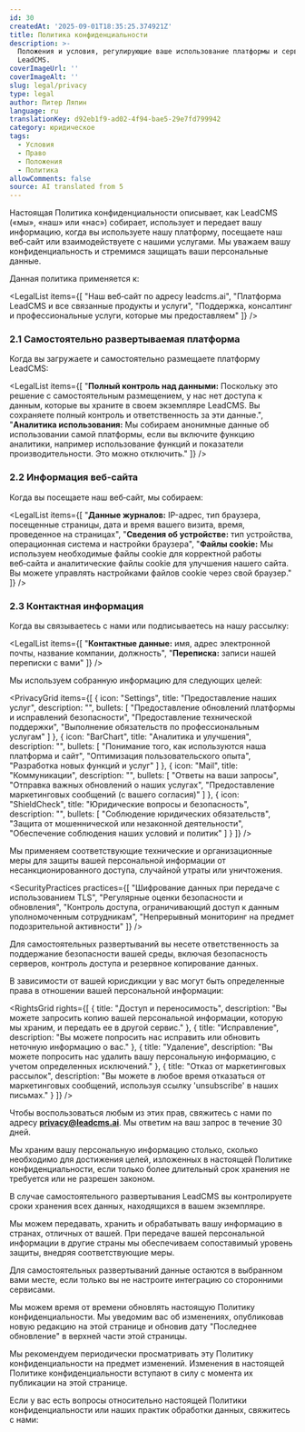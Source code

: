 ```yaml
---
id: 30
createdAt: '2025-09-01T18:35:25.374921Z'
title: Политика конфиденциальности
description: >-
  Положения и условия, регулирующие ваше использование платформы и сервисов
  LeadCMS.
coverImageUrl: ''
coverImageAlt: ''
slug: legal/privacy
type: legal
author: Питер Ляпин
language: ru
translationKey: d92eb1f9-ad02-4f94-bae5-29e7fd799942
category: юридическое
tags:
  - Условия
  - Право
  - Положения
  - Политика
allowComments: false
source: AI translated from 5
---
```


<LegalSection title="1. Введение">

Настоящая Политика конфиденциальности описывает, как LeadCMS («мы», «наш» или «нас») собирает, использует и передает вашу информацию, когда вы используете нашу платформу, посещаете наш веб‑сайт или взаимодействуете с нашими услугами. Мы уважаем вашу конфиденциальность и стремимся защищать ваши персональные данные.

Данная политика применяется к:

<LegalList items={[
  "Наш веб‑сайт по адресу leadcms.ai",
  "Платформа LeadCMS и все связанные продукты и услуги",
  "Поддержка, консалтинг и профессиональные услуги, которые мы предоставляем"
]} />

</LegalSection>

<LegalSection title="2. Информация, которую мы собираем">

### 2.1 Самостоятельно развертываемая платформа

Когда вы загружаете и самостоятельно размещаете платформу LeadCMS:

<LegalList items={[
  "<strong>Полный контроль над данными:</strong> Поскольку это решение с самостоятельным размещением, у нас нет доступа к данным, которые вы храните в своем экземпляре LeadCMS. Вы сохраняете полный контроль и ответственность за эти данные.",
  "<strong>Аналитика использования:</strong> Мы собираем анонимные данные об использовании самой платформы, если вы включите функцию аналитики, например использование функций и показатели производительности. Это можно отключить."
]} />

### 2.2 Информация веб‑сайта

Когда вы посещаете наш веб‑сайт, мы собираем:

<LegalList items={[
  "<strong>Данные журналов:</strong> IP-адрес, тип браузера, посещенные страницы, дата и время вашего визита, время, проведенное на страницах",
  "<strong>Сведения об устройстве:</strong> тип устройства, операционная система и настройки браузера",
  "<strong>Файлы cookie:</strong> Мы используем необходимые файлы cookie для корректной работы веб‑сайта и аналитические файлы cookie для улучшения нашего сайта. Вы можете управлять настройками файлов cookie через свой браузер."
]} />

### 2.3 Контактная информация

Когда вы связываетесь с нами или подписываетесь на нашу рассылку:

<LegalList items={[
  "<strong>Контактные данные:</strong> имя, адрес электронной почты, название компании, должность",
  "<strong>Переписка:</strong> записи нашей переписки с вами"
]} />

</LegalSection>

<LegalSection title="3. Как мы используем вашу информацию">

Мы используем собранную информацию для следующих целей:

<PrivacyGrid items={[
  {
    icon: "Settings",
    title: "Предоставление наших услуг",
    description: "",
    bullets: [
      "Предоставление обновлений платформы и исправлений безопасности",
      "Предоставление технической поддержки",
      "Выполнение обязательств по профессиональным услугам"
    ]
  },
  {
    icon: "BarChart",
    title: "Аналитика и улучшения",
    description: "",
    bullets: [
      "Понимание того, как используются наша платформа и сайт",
      "Оптимизация пользовательского опыта",
      "Разработка новых функций и услуг"
    ]
  },
  {
    icon: "Mail",
    title: "Коммуникации",
    description: "",
    bullets: [
      "Ответы на ваши запросы",
      "Отправка важных обновлений о наших услугах",
      "Предоставление маркетинговых сообщений (с вашего согласия)"
    ]
  },
  {
    icon: "ShieldCheck",
    title: "Юридические вопросы и безопасность",
    description: "",
    bullets: [
      "Соблюдение юридических обязательств",
      "Защита от мошеннической или незаконной деятельности",
      "Обеспечение соблюдения наших условий и политик"
    ]
  }
]} />

</LegalSection>

<LegalSection title="4. Безопасность данных">

Мы применяем соответствующие технические и организационные меры для защиты вашей персональной информации от несанкционированного доступа, случайной утраты или уничтожения.

<SecurityPractices practices={[
  "Шифрование данных при передаче с использованием TLS",
  "Регулярные оценки безопасности и обновления",
  "Контроль доступа, ограничивающий доступ к данным уполномоченным сотрудникам",
  "Непрерывный мониторинг на предмет подозрительной активности"
]} />

Для самостоятельных развертываний вы несете ответственность за поддержание безопасности вашей среды, включая безопасность серверов, контроль доступа и резервное копирование данных.

</LegalSection>

<LegalSection title="5. Ваши права и выбор">

В зависимости от вашей юрисдикции у вас могут быть определенные права в отношении вашей персональной информации:

<RightsGrid rights={[
  {
    title: "Доступ и переносимость",
    description: "Вы можете запросить копию вашей персональной информации, которую мы храним, и передать ее в другой сервис."
  },
  {
    title: "Исправление",
    description: "Вы можете попросить нас исправить или обновить неточную информацию о вас."
  },
  {
    title: "Удаление",
    description: "Вы можете попросить нас удалить вашу персональную информацию, с учетом определенных исключений."
  },
  {
    title: "Отказ от маркетинговых рассылок",
    description: "Вы можете в любое время отказаться от маркетинговых сообщений, используя ссылку 'unsubscribe' в наших письмах."
  }
]} />

Чтобы воспользоваться любым из этих прав, свяжитесь с нами по адресу **privacy@leadcms.ai**. Мы ответим на ваш запрос в течение 30 дней.

</LegalSection>

<LegalSection title="6. Хранение данных">

Мы храним вашу персональную информацию столько, сколько необходимо для достижения целей, изложенных в настоящей Политике конфиденциальности, если только более длительный срок хранения не требуется или не разрешен законом.

В случае самостоятельного развертывания LeadCMS вы контролируете сроки хранения всех данных, находящихся в вашем экземпляре.

</LegalSection>

<LegalSection title="7. Международная передача данных">

Мы можем передавать, хранить и обрабатывать вашу информацию в странах, отличных от вашей. При передаче вашей персональной информации в другие страны мы обеспечиваем сопоставимый уровень защиты, внедряя соответствующие меры.

Для самостоятельных развертываний данные остаются в выбранном вами месте, если только вы не настроите интеграцию со сторонними сервисами.

</LegalSection>

<LegalSection title="8. Изменения в настоящей политике">

Мы можем время от времени обновлять настоящую Политику конфиденциальности. Мы уведомим вас об изменениях, опубликовав новую редакцию на этой странице и обновив дату "Последнее обновление" в верхней части этой страницы.

Мы рекомендуем периодически просматривать эту Политику конфиденциальности на предмет изменений. Изменения в настоящей Политике конфиденциальности вступают в силу с момента их публикации на этой странице.

</LegalSection>

<LegalSection title="9. Свяжитесь с нами">

Если у вас есть вопросы относительно настоящей Политики конфиденциальности или наших практик обработки данных, свяжитесь с нами:

<ContactInfo type="email" value="privacy@leadcms.ai" label="Электронная почта" />

</LegalSection>

